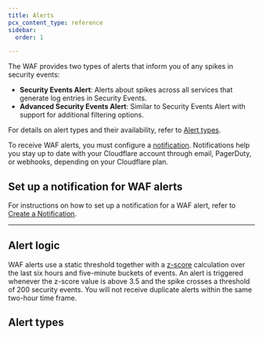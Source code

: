 ```yaml
---
title: Alerts
pcx_content_type: reference
sidebar:
  order: 1

---
```



The WAF provides two types of alerts that inform you of any spikes in security events:

* **Security Events Alert**: Alerts about spikes across all services that generate log entries in Security Events.
* **Advanced Security Events Alert**: Similar to Security Events Alert with support for additional filtering options.

For details on alert types and their availability, refer to [Alert types](#alert-types).

To receive WAF alerts, you must configure a [notification](/notifications/). Notifications help you stay up to date with your Cloudflare account through email, PagerDuty, or webhooks, depending on your Cloudflare plan.

## Set up a notification for WAF alerts

For instructions on how to set up a notification for a WAF alert, refer to [Create a Notification](/notifications/get-started/#create-a-notification).

***

## Alert logic

WAF alerts use a static threshold together with a [z-score](https://en.wikipedia.org/wiki/Standard_score) calculation over the last six hours and five-minute buckets of events. An alert is triggered whenever the z-score value is above 3.5 and the spike crosses a threshold of 200 security events. You will not receive duplicate alerts within the same two-hour time frame.

## Alert types

<AvailableNotifications product="Web Application Firewall (WAF)" />
